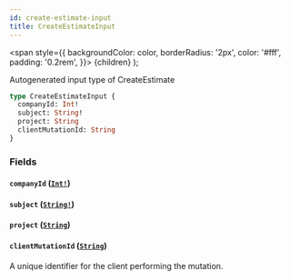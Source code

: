 ```yaml
---
id: create-estimate-input
title: CreateEstimateInput
---
```


<span
style={{
      backgroundColor: color,
      borderRadius: '2px',
      color: '#fff',
      padding: '0.2rem',
    }}>
{children}
</span>
);

Autogenerated input type of CreateEstimate

```graphql
type CreateEstimateInput {
  companyId: Int!
  subject: String!
  project: String
  clientMutationId: String
}
```

### Fields

#### `companyId` ([`Int!`](/api/graphql/documentation/scalars/int))

#### `subject` ([`String!`](/api/graphql/documentation/scalars/string))

#### `project` ([`String`](/api/graphql/documentation/scalars/string))

#### `clientMutationId` ([`String`](/api/graphql/documentation/scalars/string))

A unique identifier for the client performing the mutation.
